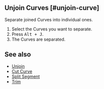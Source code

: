 
## Unjoin Curves [#unjoin-curve]

<Reference shortcut="" command="Unjoin Curves" button="" />

Separate joined Curves into individual ones.

1. Select the Curves you want to separate.
2. Press <kbd>Alt + J</kbd>.
3. The Curves are separated.

## See also
- [Unjoin](../unjoin)
- [Cut Curve](./cut-curve)
- [Split Segment](./split-segment)
- [Trim](./trim)





